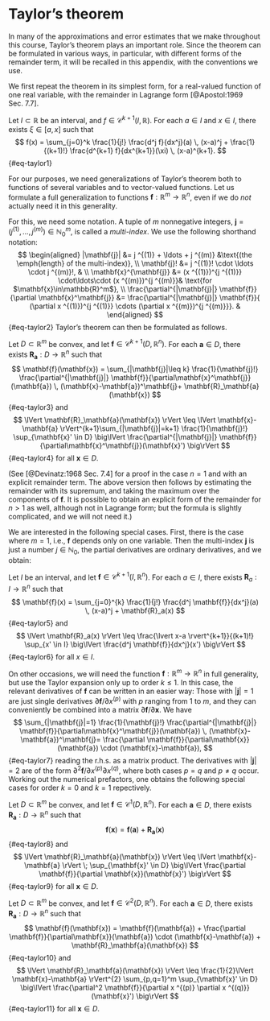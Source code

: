 # Taylor's theorem {#sec-taylorthm}

In many of the approximations and error estimates that we make
throughout this course, Taylor's theorem plays an important role. Since
the theorem can be formulated in various ways, in particular, with
different forms of the remainder term, it will be recalled in this
appendix, with the conventions we use.

We first repeat the theorem in its simplest form, for a real-valued
function of one real variable, with the remainder in Lagrange form
[@Apostol:1969 Sec. 7.7].

::: {#thm-taylor1d}
Let $I\subset\mathbb{R}$ be an interval, and
$f \in \mathcal{C}^{k+1}(I,\mathbb{R})$. For each $a \in I$ and
$x \in I$, there exists $\xi \in [a,x]$ such that
$$
f(x) = \sum_{j=0}^k \frac{1}{j!} \frac{d^j f}{dx^j}(a) \, (x-a)^j
   + \frac{1}{(k+1)!} \frac{d^{k+1} f}{dx^{k+1}}(\xi) \, (x-a)^{k+1}.
$$ {#eq-taylor1}
:::

For our purposes, we need generalizations of Taylor's theorem both to
functions of several variables and to vector-valued functions. Let us
formulate a full generalization to functions
$\mathbf{f}:\mathbb{R}^m\to\mathbb{R}^n$, even if we do *not* actually
need it in this generality.

For this, we need some notation. A tuple of $m$ nonnegative integers,
$\mathbf{j}= (j ^{(1)},\ldots,j ^{(m)})\in \mathbb{N}_0^m$, is called a
*multi-index*. We use the following shorthand notation:
$$
\begin{aligned}
 |\mathbf{j}| &= j ^{(1)} + \ldots + j ^{(m)} &\text{(the \emph{length} of the multi-index)},
\\
 \mathbf{j}! &= j ^{(1)}! \cdot \ldots \cdot j ^{(m)}!, &
\\
 \mathbf{x}^{\mathbf{j}} &= (x ^{(1)})^{j ^{(1)}} \cdot\ldots\cdot (x ^{(m)})^{j ^{(m)}}& \text{for $\mathbf{x}\in\mathbb{R}^m$},
\\
 \frac{\partial^{|\mathbf{j}|} \mathbf{f}}{\partial \mathbf{x}^\mathbf{j}} &= 
\frac{\partial^{|\mathbf{j}|} \mathbf{f}}{ (\partial x ^{(1)})^{j ^{(1)}} \cdots (\partial x ^{(m)})^{j ^{(m)}}}. &
\end{aligned}
$$ {#eq-taylor2}
Taylor's theorem can then be formulated as follows.

::: {#thm-taylormnd}
Let $D \subset \mathbb{R}^m$ be convex, and let
$\mathbf{f}\in \mathcal{C}^{k+1}(D,\mathbb{R}^n)$. For each
$\mathbf{a}\in D$, there exists
$\mathbf{R}_\mathbf{a}: D \to \mathbb{R}^n$ such that
$$
\mathbf{f}(\mathbf{x}) = \sum_{|\mathbf{j}|\leq k} \frac{1}{\mathbf{j}!} \frac{\partial^{|\mathbf{j}|} \mathbf{f}}{\partial\mathbf{x}^\mathbf{j}}(\mathbf{a}) \, (\mathbf{x}-\mathbf{a})^\mathbf{j}+ \mathbf{R}_\mathbf{a}(\mathbf{x})
$$ {#eq-taylor3}
and
$$
\lVert \mathbf{R}_\mathbf{a}(\mathbf{x}) \rVert \leq \lVert \mathbf{x}-\mathbf{a} \rVert^{k+1}\sum_{|\mathbf{j}|=k+1} \frac{1}{\mathbf{j}!} 
    \sup_{\mathbf{x}' \in D} \big\lVert \frac{\partial^{|\mathbf{j}|} \mathbf{f}}{\partial\mathbf{x}^\mathbf{j}}(\mathbf{x}') \big\rVert
$$  {#eq-taylor4}
for all $\mathbf{x}\in D$.
:::

(See [@Devinatz:1968 Sec. 7.4] for a proof in the case $n=1$ and with an explicit
remainder term. The above version then follows by estimating the
remainder with its supremum, and taking the maximum over the components
of $\mathbf{f}$. It is possible to obtain an explicit form of the
remainder for $n>1$ as well, although not in Lagrange form; but the
formula is slightly complicated, and we will not need it.)

We are interested in the following special cases. First, there is the
case where $m=1$, i.e., $\mathbf{f}$ depends only on one variable. Then
the multi-index $\mathbf{j}$ is just a number $j \in \mathbb{N}_0$, the
partial derivatives are ordinary derivatives, and we obtain:

::: {#thm-taylor1nd}
Let $I$ be an interval, and let
$\mathbf{f}\in \mathcal{C}^{k+1}(I,\mathbb{R}^n)$. For each $a \in I$,
there exists $\mathbf{R}_a : I \to \mathbb{R}^n$ such that
$$
\mathbf{f}(x) = \sum_{j=0}^{k} \frac{1}{j!} \frac{d^j \mathbf{f}}{dx^j}(a) \, (x-a)^j + \mathbf{R}_a(x)
$$ {#eq-taylor5}
and
$$
\lVert \mathbf{R}_a(x) \rVert \leq  \frac{\lvert x-a \rvert^{k+1}}{(k+1)!} 
    \sup_{x' \in I} \big\lVert \frac{d^j \mathbf{f}}{dx^j}(x') \big\rVert
$$ {#eq-taylor6}
for all $x \in I$.
:::

On other occasions, we will need the function
$\mathbf{f}: \mathbb{R}^m\to\mathbb{R}^n$ in full generality, but use
the Taylor expansion only up to order $k \leq 1$. In this case, the
relevant derivatives of $\mathbf{f}$ can be written in an easier way:
Those with $|\mathbf{j}|=1$ are just single derivatives
$\partial \mathbf{f}/\partial x ^{(p)}$ with $p$ ranging from $1$ to
$m$, and they can conveniently be combined into a matrix
$\partial\mathbf{f}/\partial \mathbf{x}$. We have
$$
\sum_{|\mathbf{j}|=1} \frac{1}{\mathbf{j}!} \frac{\partial^{|\mathbf{j}|} \mathbf{f}}{\partial\mathbf{x}^\mathbf{j}}(\mathbf{a}) \, (\mathbf{x}-\mathbf{a})^\mathbf{j}= \frac{\partial \mathbf{f}}{\partial\mathbf{x}}(\mathbf{a}) \cdot (\mathbf{x}-\mathbf{a}),
$$ {#eq-taylor7}
reading the r.h.s. as a matrix product. The derivatives with
$|\mathbf{j}|=2$ are of the form
$\partial^2 \mathbf{f}/\partial x ^{(p)}\partial x ^{(q)}$, where both
cases $p=q$ and $p \neq q$ occur. Working out the numerical prefactors,
one obtains the following special cases for order $k=0$ and $k=1$
repectively.

::: {#thm-taylororder0}
Let $D \subset \mathbb{R}^m$ be convex, and let
$\mathbf{f}\in \mathcal{C}^{1}(D,\mathbb{R}^n)$. For each
$\mathbf{a}\in D$, there exists
$\mathbf{R}_\mathbf{a}: D \to \mathbb{R}^n$ such that
$$
\mathbf{f}(\mathbf{x}) = \mathbf{f}(\mathbf{a}) + \mathbf{R}_\mathbf{a}(\mathbf{x})
$$ {#eq-taylor8}
and
$$
\lVert \mathbf{R}_\mathbf{a}(\mathbf{x}) \rVert \leq \lVert \mathbf{x}-\mathbf{a} \rVert \; \sup_{\mathbf{x}' \in D} \big\lVert  \frac{\partial \mathbf{f}}{\partial \mathbf{x}}(\mathbf{x}') \big\rVert
$$ {#eq-taylor9}
for all $\mathbf{x}\in D$.
:::

::: {#thm-taylororder1}
Let $D \subset \mathbb{R}^m$ be convex, and let
$\mathbf{f}\in \mathcal{C}^{2}(D,\mathbb{R}^n)$. For each
$\mathbf{a}\in D$, there exists
$\mathbf{R}_\mathbf{a}: D \to \mathbb{R}^n$ such that
$$
\mathbf{f}(\mathbf{x}) = \mathbf{f}(\mathbf{a}) + \frac{\partial \mathbf{f}}{\partial\mathbf{x}}(\mathbf{a}) \cdot (\mathbf{x}-\mathbf{a}) +  \mathbf{R}_\mathbf{a}(\mathbf{x})
$$ {#eq-taylor10}
and
$$
\lVert \mathbf{R}_\mathbf{a}(\mathbf{x}) \rVert \leq \frac{1}{2}\lVert \mathbf{x}-\mathbf{a} \rVert^{2} \sum_{p,q=1}^m  
    \sup_{\mathbf{x}' \in D} \big\lVert \frac{\partial^2 \mathbf{f}}{\partial x ^{(p)} \partial x ^{(q)}}(\mathbf{x}') \big\rVert
$$ {#eq-taylor11}
for all $\mathbf{x}\in D$.
:::
